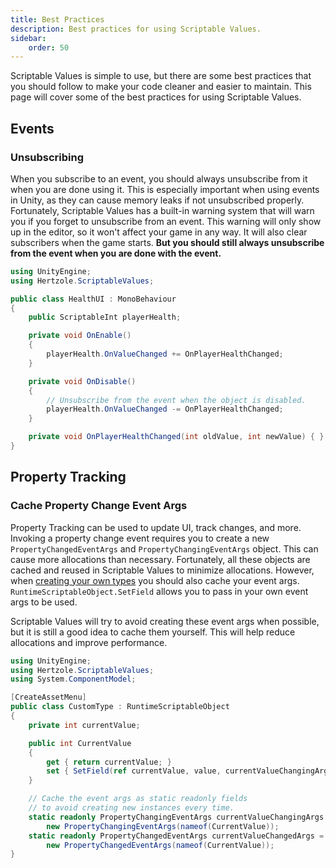 ```yaml
---
title: Best Practices
description: Best practices for using Scriptable Values.
sidebar:
    order: 50
---
```


Scriptable Values is simple to use, but there are some best practices that you should follow to make your code cleaner and easier to maintain. This page will cover some of the best practices for using Scriptable Values.

## Events

### Unsubscribing

When you subscribe to an event, you should always unsubscribe from it when you are done using it. This is especially important when using events in Unity, as they can cause memory leaks if not unsubscribed properly. Fortunately, Scriptable Values has a built-in warning system that will warn you if you forget to unsubscribe from an event. This warning will only show up in the editor, so it won't affect your game in any way. It will also clear subscribers when the game starts. **But you should still always unsubscribe from the event when you are done with the event.**

```csharp title="Unsubscribing Example" ins="playerHealth.OnValueChanged -= OnPlayerHealthChanged;"
using UnityEngine;
using Hertzole.ScriptableValues;

public class HealthUI : MonoBehaviour
{
    public ScriptableInt playerHealth;

    private void OnEnable()
    {
        playerHealth.OnValueChanged += OnPlayerHealthChanged;
    }

    private void OnDisable()
    {
        // Unsubscribe from the event when the object is disabled.
        playerHealth.OnValueChanged -= OnPlayerHealthChanged;
    }

    private void OnPlayerHealthChanged(int oldValue, int newValue) { }
}
```

## Property Tracking

### Cache Property Change Event Args

Property Tracking can be used to update UI, track changes, and more. Invoking a property change event requires you to create a new `PropertyChangedEventArgs` and `PropertyChangingEventArgs` object. This can cause more allocations than necessary. Fortunately, all these objects are cached and reused in Scriptable Values to minimize allocations. However, when [creating your own types](/scriptable-values/guides/creating-custom-types) you should also cache your event args. `RuntimeScriptableObject.SetField` allows you to pass in your own event args to be used.

Scriptable Values will try to avoid creating these event args when possible, but it is still a good idea to cache them yourself. This will help reduce allocations and improve performance.

```csharp title="Cache Args" ins="currentValueChangingArgs, currentValueChangedArgs"
using UnityEngine;
using Hertzole.ScriptableValues;
using System.ComponentModel;

[CreateAssetMenu]
public class CustomType : RuntimeScriptableObject
{
    private int currentValue;

    public int CurrentValue
    {
        get { return currentValue; }
        set { SetField(ref currentValue, value, currentValueChangingArgs, currentValueChangedArgs); }
    }

    // Cache the event args as static readonly fields
    // to avoid creating new instances every time.
    static readonly PropertyChangingEventArgs currentValueChangingArgs = 
        new PropertyChangingEventArgs(nameof(CurrentValue));
    static readonly PropertyChangedEventArgs currentValueChangedArgs =
        new PropertyChangedEventArgs(nameof(CurrentValue));
}
```